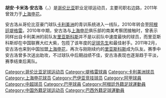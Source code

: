 {{BLP unsourced|time=2011-02-09T15:38:45+00:00}}
{{Football player infobox
| playername = 安古洛
| fullname = 胡安·卡米洛·安古洛
| englishfullname = Juan Camilo Angulo
| nickname = Gamo
| countryofbirth = {{COL}}
| cityofbirth = [[波哥大|波哥大]]
| dateofbirth = {{birth date and age|1988|9|26}}
| height = {{height|m=1.80}}
| position = 右后卫/右前卫
| currentclub =
| youthyears = 
| youthclubs = {{flagicon|COL}}[[卡利美洲|卡利美洲]]
| years = 2007-2010年<br/>2010年<br/>2011年
| clubs = {{flagicon|COL}}[[卡利美洲|卡利美洲]]<br/>{{flagicon|ARG}}[[堤格雷竞技俱乐部|堤格雷]]<br/>{{flagicon|CHN}}[[上海申花|上海申花]]
| caps(goals) = 46 (4)<br/><br/>25 (1)
|}}
'''胡安·卡米洛·安古洛'''（{{lang-es|'''Juan Camilo Angulo'''}}，{{bd|1988年|9月26日|||A}}）是[[哥伦比亚|哥伦比亚]]职业足球运动员，主要司职右边路，2011年曾效力于[[上海申花|上海申花]]。

安古洛从哥伦比亚豪门球队[[卡利美洲|卡利美洲]]的青训系统进入一线队，2010年转会至[[阿根廷|阿根廷]][[堤格雷竞技俱乐部|堤格雷]]。2010年中期，安古洛与[[上海申花|上海申花]]俱乐部的南美考察团接触时，曾表示同样出自卡利美洲的前队友[[里亚斯科斯|里亚斯科斯]]并不是以前队中速度最快的球员，而里亚斯科斯却在中国联赛大红大紫，包揽了该年度的[[中国足球先生|足球先生]]和最佳射手。2011年2月，安古洛也来到中国加盟[[上海申花|上海申花]]，再次与刚刚续约的[[里亚斯科斯|里亚斯科斯]]成为队友。赛季中安古洛曾多次送出助攻，不过球队中后期战绩不佳，安古洛表现也逐渐趋于平淡，赛季结束后离队。

{{DEFAULTSORT:Angulo, Juan Camilo}}
[[Category:哥伦比亚足球运动员|Category:哥伦比亚足球运动员]]
[[Category:堤格雷球員|Category:堤格雷球員]]
[[Category:卡利美洲球员|Category:卡利美洲球员]]
[[Category:上海申花球员|Category:上海申花球员]]
[[Category:巴伊亚竞技球员|Category:巴伊亚竞技球员]]
[[Category:阿甲球員|Category:阿甲球員]]
[[Category:中超球员|Category:中超球员]]
[[Category:巴甲球員|Category:巴甲球員]]
[[Category:阿根廷外籍足球運動員|Category:阿根廷外籍足球運動員]]
[[Category:中国外籍足球运动员|Category:中国外籍足球运动员]]
[[Category:巴西外籍足球運動員|Category:巴西外籍足球運動員]]